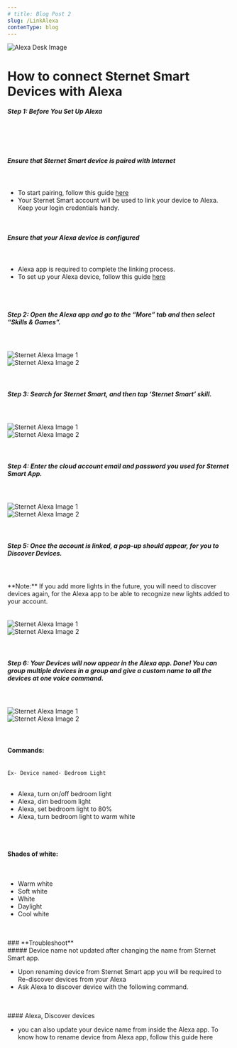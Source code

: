 ```yaml
---
# title: Blog Post 2
slug: /LinkAlexa
contenType: blog
---
```



<div tabindex="-1" id="gatsby-focus-wrapper" >

<div>
  <img
    className="gatsby-resp-image-image"
    alt="Alexa Desk Image"
    title=""
    src={require('./assets-alexa/alexa-desk.webp').default}
  />

 <div className="container" style={{ marginBottom: '50px' }}>

 # How to connect Sternet Smart Devices with Alexa

 ##### **Step 1:** Before You Set Up Alexa

 <br />
<br />
<div style={{ display: 'flex', justifyContent: 'center' }}>
  <div style={{ backgroundColor: '#F1C40Faa', borderRadius: '5px', padding: '10px 10px', borderLeftColor: '#F1C40F', borderLeftWidth: '5px', borderLeftStyle: 'solid', maxWidth: '600px', minWidth: '300px' }}>
    <br />
    <h5>Ensure that Sternet Smart device is paired with Internet</h5>
<br />    <ul>
      <li>To start pairing, follow this guide <a href="/support/how-to-pair">here</a></li>
      <li>Your Sternet Smart account will be used to link your device to Alexa. Keep your login credentials handy.</li>
    </ul>
<br />
    <h5>Ensure that your Alexa device is configured</h5>
<br />
    <ul>
      <li>Alexa app is required to complete the linking process.</li>
      <li>To set up your Alexa device, follow this guide <a href="/support/here">here</a></li>
    </ul>
  </div>
</div>
<br />
<br />

##### **Step 2**: Open the Alexa app and go to the “More” tab and then select “Skills & Games”.

<br />
<br />
<div style={{ display: 'flex', flexDirection: 'row', justifyContent: 'space-evenly', alignItems: 'center', margin: '0px 5vw' }}>
  <div style={{ width: '30vw', maxWidth: '200px' }}>
    <img
      class="gatsby-resp-image-image"
      alt="Sternet Alexa Image 1"
      title=""
      src={require('./assets-alexa/alexa2.png').default}
      style={{ width: '100%', height: '100%', margin: '0', verticalAlign: 'middle' }}
      loading="lazy"
      decoding="async"
    />
  </div>
  <div style={{ width: '30vw', maxWidth: '200px' }}>
    <img
      class="gatsby-resp-image-image"
      alt="Sternet Alexa Image 2"
      title=""
      src={require('./assets-alexa/alexa3.png').default}
      style={{ width: '100%', height: '100%', margin: '0', verticalAlign: 'middle' }}
      loading="lazy"
      decoding="async"
    />
  </div>
</div>
<br />
<br />

##### **Step 3:** Search for Sternet Smart, and then tap ‘Sternet Smart’ skill.

<br />
<br />

<div style={{ display: 'flex', flexDirection: 'row', justifyContent: 'space-evenly', alignItems: 'center', margin: '0px 5vw' }}>
  <div style={{ width: '30vw', maxWidth: '200px' }}>
    <img
      class="gatsby-resp-image-image"
      alt="Sternet Alexa Image 1"
      title=""
      src={require('./assets-alexa/alexa4.png').default}
      style={{ width: '100%', height: '100%', margin: '0', verticalAlign: 'middle' }}
      loading="lazy"
      decoding="async"
    />
  </div>
  <div style={{ width: '30vw', maxWidth: '200px' }}>
    <img
      class="gatsby-resp-image-image"
      alt="Sternet Alexa Image 2"
      title=""
      src={require('./assets-alexa/alexa5.png').default}
      style={{ width: '100%', height: '100%', margin: '0', verticalAlign: 'middle' }}
      loading="lazy"
      decoding="async"
    />
  </div>
</div>
<br />
<br />

##### **Step 4**: Enter the cloud account email and password you used for Sternet Smart App.


<br />
<br />

<div style={{ display: 'flex', flexDirection: 'row', justifyContent: 'space-evenly', alignItems: 'center', margin: '0px 5vw' }}>
  <div style={{ width: '30vw', maxWidth: '200px' }}>
    <img
      class="gatsby-resp-image-image"
      alt="Sternet Alexa Image 1"
      title=""
      src={require('./assets-alexa/alexa6.png').default}
      style={{ width: '100%', height: '100%', margin: '0', verticalAlign: 'middle' }}
      loading="lazy"
      decoding="async"
    />
  </div>
  <div style={{ width: '30vw', maxWidth: '200px' }}>
    <img
      class="gatsby-resp-image-image"
      alt="Sternet Alexa Image 2"
      title=""
      src={require('./assets-alexa/alexa7.png').default}
      style={{ width: '100%', height: '100%', margin: '0', verticalAlign: 'middle' }}
      loading="lazy"
      decoding="async"
    />
  </div>
</div>
<br />
<br />

##### **Step 5:** Once the account is linked, a pop-up should appear, for you to Discover Devices.
<br />
<br />
<div style={{ display: 'flex', justifyContent: 'center' }}>
<div style={{ backgroundColor: 'rgba(241, 196, 15, 0.667)', borderRadius: '5px', padding: '10px', borderLeft: '5px solid rgb(241, 196, 15)', maxWidth: '600px', minWidth: '300px' }}>
  **Note:** If you add more lights in the future, you will need to discover devices again, for the Alexa app to be able to recognize new lights added to your account.
</div></div>

<br />
<br />

<div style={{ display: 'flex', flexDirection: 'row', justifyContent: 'space-evenly', alignItems: 'center', margin: '0px 5vw' }}>
  <div style={{ width: '30vw', maxWidth: '200px' }}>
    <img
      class="gatsby-resp-image-image"
      alt="Sternet Alexa Image 1"
      title=""
      src={require('./assets-alexa/alexa8.png').default}
      style={{ width: '100%', height: '100%', margin: '0', verticalAlign: 'middle' }}
      loading="lazy"
      decoding="async"
    />
  </div>
  <div style={{ width: '30vw', maxWidth: '200px' }}>
    <img
      class="gatsby-resp-image-image"
      alt="Sternet Alexa Image 2"
      title=""
      src={require('./assets-alexa/alexa9.png').default}
      style={{ width: '100%', height: '100%', margin: '0', verticalAlign: 'middle' }}
      loading="lazy"
      decoding="async"
    />
  </div>
</div>
<br />
<br />

##### **Step 6:** Your Devices will now appear in the Alexa app. Done! You can group multiple devices in a group and give a custom name to all the devices at one voice command.

<br />
<br />

<div style={{ display: 'flex', flexDirection: 'row', justifyContent: 'space-evenly', alignItems: 'center', margin: '0px 5vw' }}>
  <div style={{ width: '30vw', maxWidth: '200px' }}>
    <img
      class="gatsby-resp-image-image"
      alt="Sternet Alexa Image 1"
      title=""
      src={require('./assets-alexa/alexa10.png').default}
      style={{ width: '100%', height: '100%', margin: '0', verticalAlign: 'middle' }}
      loading="lazy"
      decoding="async"
    />
  </div>
  <div style={{ width: '30vw', maxWidth: '200px' }}>
    <img
      class="gatsby-resp-image-image"
      alt="Sternet Alexa Image 2"
      title=""
      src={require('./assets-alexa/alexa11.png').default}
      style={{ width: '100%', height: '100%', margin: '0', verticalAlign: 'middle' }}
      loading="lazy"
      decoding="async"
    />
  </div>
</div>
<br />
<br />

#### Commands:
<br />
<code>Ex- Device named- Bedroom Light</code>
<br/><br/>
<ul>
<li>Alexa, turn on/off bedroom light</li>
<li>Alexa, dim bedroom light</li>
<li>Alexa, set bedroom light to 80%</li>
<li>Alexa, turn bedroom light to warm white</li>
</ul>
<br/>
<br/>

<h4>Shades of white:</h4>
<br/>
<ul>
<li>Warm white</li>
<li>Soft white</li>
<li>White</li>
<li>Daylight</li>
<li>Cool white</li>
</ul>
<br/>
<br/>

<div style={{ display: 'flex', justifyContent: 'center' }}>
<div style={{ backgroundColor: 'rgba(241, 196, 15, 0.667)', borderRadius: '5px', padding: '10px', borderLeft: '5px solid rgb(241, 196, 15)', maxWidth: '600px', minWidth: '300px' }}>
### **Troubleshoot**
<br/>
##### Device name not updated after changing the name from Sternet Smart app.
<br/>

<ul>

<li> Upon renaming device from Sternet Smart app you will be required to Re-discover devices from your Alexa</li>
<li>Ask Alexa to discover device with the following command. </li>
</ul>
<br/>
<br/>
#### Alexa, Discover devices
<br/>

<ul>
<li>you can also update your device name from inside the Alexa app. To know how to rename device from Alexa app, follow this guide here</li>
</ul>
<br/>
<br/>

</div>
</div>

</div>
</div>
</div>